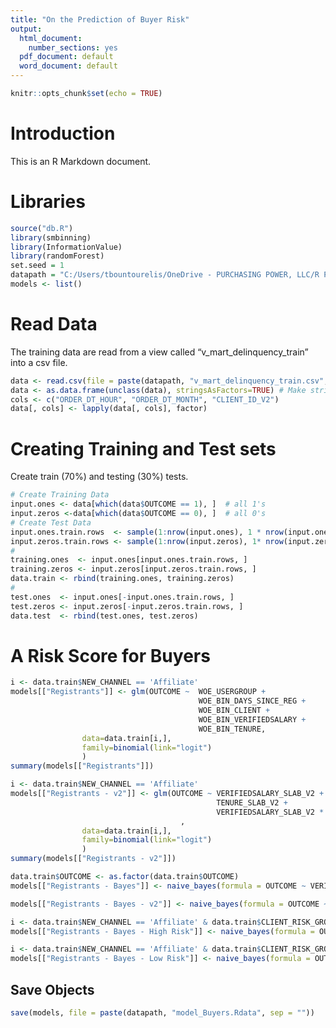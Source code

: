 ```yaml
---
title: "On the Prediction of Buyer Risk"
output:
  html_document:
    number_sections: yes
  pdf_document: default
  word_document: default
---
```


```r
knitr::opts_chunk$set(echo = TRUE)
```

# Introduction

This is an R Markdown document.

# Libraries

```r
source("db.R")
library(smbinning)
library(InformationValue)
library(randomForest)
set.seed = 1
datapath = "C:/Users/tbountourelis/OneDrive - PURCHASING POWER, LLC/R Projects/Data/"
models <- list()
```

# Read Data

The training data are read from a view called "v_mart_delinquency_train" into a csv file.

```r
data <- read.csv(file = paste(datapath, "v_mart_delinquency_train.csv", sep = ""))
data <- as.data.frame(unclass(data), stringsAsFactors=TRUE) # Make strings factors
cols <- c("ORDER_DT_HOUR", "ORDER_DT_MONTH", "CLIENT_ID_V2")
data[, cols] <- lapply(data[, cols], factor)
```

# Creating Training and Test sets

Create train (70%) and testing (30%) tests. 

```r
# Create Training Data
input.ones <- data[which(data$OUTCOME == 1), ]  # all 1's
input.zeros <-data[which(data$OUTCOME == 0), ]  # all 0's
# Create Test Data
input.ones.train.rows  <- sample(1:nrow(input.ones), 1 * nrow(input.ones))  # 1's for training
input.zeros.train.rows <- sample(1:nrow(input.zeros), 1* nrow(input.zeros))  # 0's for training. Pick as many 0's as 1's
# 
training.ones  <- input.ones[input.ones.train.rows, ]  
training.zeros <- input.zeros[input.zeros.train.rows, ]
data.train <- rbind(training.ones, training.zeros) 
# 
test.ones  <- input.ones[-input.ones.train.rows, ]
test.zeros <- input.zeros[-input.zeros.train.rows, ]
data.test  <- rbind(test.ones, test.zeros)  
```


# A Risk Score for Buyers

```r
i <- data.train$NEW_CHANNEL == 'Affiliate'
models[["Registrants"]] <- glm(OUTCOME ~  WOE_USERGROUP +
                                          WOE_BIN_DAYS_SINCE_REG +
                                          WOE_BIN_CLIENT +
                                          WOE_BIN_VERIFIEDSALARY +
                                          WOE_BIN_TENURE, 
                data=data.train[i,], 
                family=binomial(link="logit")
                )
summary(models[["Registrants"]])
```


```r
i <- data.train$NEW_CHANNEL == 'Affiliate'
models[["Registrants - v2"]] <- glm(OUTCOME ~ VERIFIEDSALARY_SLAB_V2 +
                                              TENURE_SLAB_V2 + 
                                              VERIFIEDSALARY_SLAB_V2 * TENURE_SLAB_V2
                                      , 
                data=data.train[i,], 
                family=binomial(link="logit")
                )
summary(models[["Registrants - v2"]])

data.train$OUTCOME <- as.factor(data.train$OUTCOME)
models[["Registrants - Bayes"]] <- naive_bayes(formula = OUTCOME ~ VERIFIEDSALARY_SLAB + TENURE_SLAB, data = data.train[i,])

models[["Registrants - Bayes - v2"]] <- naive_bayes(formula = OUTCOME ~ VERIFIEDSALARY_SLAB_V2 + TENURE_SLAB_V2, data = data.train[i,], laplace = 0)

i <- data.train$NEW_CHANNEL == 'Affiliate' & data.train$CLIENT_RISK_GROUP == 'High Risk'
models[["Registrants - Bayes - High Risk"]] <- naive_bayes(formula = OUTCOME ~ VERIFIEDSALARY_SLAB_V2 + TENURE_SLAB_V2, data = data.train[i,], laplace = 0)

i <- data.train$NEW_CHANNEL == 'Affiliate' & data.train$CLIENT_RISK_GROUP == 'Low Risk'
models[["Registrants - Bayes - Low Risk"]] <- naive_bayes(formula = OUTCOME ~ VERIFIEDSALARY_SLAB_V2 + TENURE_SLAB_V2, data = data.train[i,], laplace = 0)
```

## Save Objects

```r
save(models, file = paste(datapath, "model_Buyers.Rdata", sep = ""))
```
